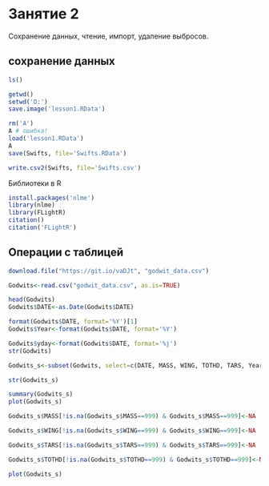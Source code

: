 # Занятие 2
Сохранение данных, чтение, импорт, удаление выбросов.

## сохранение данных
```r
ls()

getwd()
setwd('D:')
save.image('lesson1.RData')

rm('A')
A # ошибка!
load('lesson1.RData')
A
save(Swifts, file='Swifts.RData')

write.csv2(Swifts, file='Swifts.csv')
```

Библиотеки в R
```r
install.packages('nlme')
library(nlme)
library(FLightR)
citation()
citation('FLightR')
```

## Операции с таблицей
```r
download.file("https://git.io/vaDJt", "godwit_data.csv")

Godwits<-read.csv("godwit_data.csv", as.is=TRUE)

head(Godwits)
Godwits$DATE<-as.Date(Godwits$DATE)

format(Godwits$DATE, format='%Y')[1]
Godwits$Year<-format(Godwits$DATE, format='%Y')

Godwits$yday<-format(Godwits$DATE, format='%j')
str(Godwits)

Godwits_s<-subset(Godwits, select=c(DATE, MASS, WING, TOTHD, TARS, Year, yday))

str(Godwits_s)

summary(Godwits_s)
plot(Godwits_s)

Godwits_s$MASS[!is.na(Godwits_s$MASS==999) & Godwits_s$MASS==999]<-NA

Godwits_s$WING[!is.na(Godwits_s$WING==999) & Godwits_s$WING==999]<-NA

Godwits_s$TARS[!is.na(Godwits_s$TARS==999) & Godwits_s$TARS==999]<-NA

Godwits_s$TOTHD[!is.na(Godwits_s$TOTHD==999) & Godwits_s$TOTHD==999]<-NA

plot(Godwits_s)
```